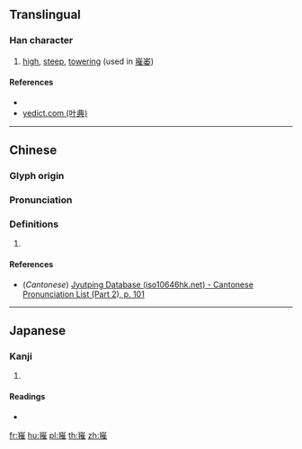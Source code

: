 ==Translingual==

===Han character===
{{Han char|rn=46|rad=山|as=11|sn=14|four=22514|canj=UQOG|ids=⿱山推}}

# [[high]], [[steep]], [[towering]] (used in [[嶊崣]])

====References====
* {{Han ref|kx=0319.050|dkj=08431|dj=0619.150|hdz=10792.180|uh=5D8A|ud=23946|bh=E1AA|bd=57770}}
*[http://yedict.com/htm/5D/5D8A.htm yedict.com (叶典)]

----

==Chinese==
{{zh-forms}}

===Glyph origin===
{{Han etym}}

===Pronunciation===
{{zh-pron
|m=zuǐ
|c=zeoi2
|mc=y
|oc=y
|ma=
|cat=a
}}

===Definitions===
{{zh-hanzi}}

# {{rfdef|lang=zh}}

====References====
* (''Cantonese'') [http://www.iso10646hk.net/jp/document/download.jsp Jyutping Database (iso10646hk.net) - Cantonese Pronunciation List (Part 2), p. 101]

----

==Japanese==

===Kanji===
{{ja-kanji|grade=|rs=山11}}

# {{defn|lang=ja|sort=山11}}

====Readings====
* {{ja-readings|on=[[すい]] (sui), [[つい]] (tsui), [[さい]] (sai), [[せ]] (se)|kun=}}

[[fr:嶊]]
[[hu:嶊]]
[[pl:嶊]]
[[th:嶊]]
[[zh:嶊]]
